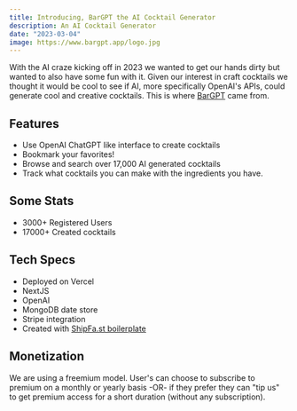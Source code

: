```yaml
---
title: Introducing, BarGPT the AI Cocktail Generator
description: An AI Cocktail Generator
date: "2023-03-04"
image: https://www.bargpt.app/logo.jpg
---
```


With the AI craze kicking off in 2023 we wanted to get our hands dirty but wanted to also have some fun with it.
Given our interest in craft cocktails we thought it would be cool to see if AI, more specifically OpenAI's APIs, 
could generate cool and creative cocktails.  This is where [BarGPT](https://www.bargpt.app) came from.

## Features
* Use OpenAI ChatGPT like interface to create cocktails
* Bookmark your favorites!
* Browse and search over 17,000 AI generated cocktails
* Track what cocktails you can make with the ingredients you have.

## Some Stats
* 3000+ Registered Users
* 17000+ Created cocktails

## Tech Specs
* Deployed on Vercel
* NextJS 
* OpenAI
* MongoDB date store
* Stripe integration
* Created with [ShipFa.st boilerplate](https://shipfa.st/?via=frank) 

## Monetization
We are using a freemium model.  User's can choose to subscribe to premium on a monthly or yearly basis -OR- if they prefer they can "tip us" to get premium access for a short duration (without any subscription).

